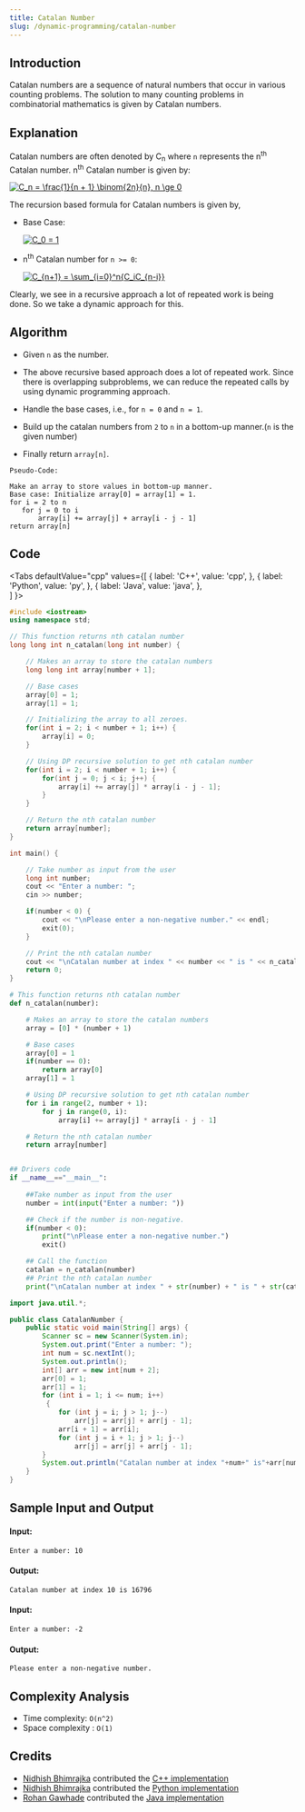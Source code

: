 ```yaml
---
title: Catalan Number
slug: /dynamic-programming/catalan-number
---
```


## Introduction

Catalan numbers are a sequence of natural numbers that occur in various counting problems. The solution to many counting problems in combinatorial mathematics is given by Catalan numbers.

## Explanation

Catalan numbers are often denoted by C<sub>n</sub> where `n` represents the n<sup>th</sup> Catalan number. n<sup>th</sup> Catalan number is given by:

<a href="https://www.codecogs.com/eqnedit.php?latex=C_n&space;=&space;\frac{1}{n&space;&plus;&space;1}&space;\binom{2n}{n},&space;n&space;\ge&space;0" target="_blank"><img src="https://latex.codecogs.com/gif.latex?C_n&space;=&space;\frac{1}{n&space;&plus;&space;1}&space;\binom{2n}{n},&space;n&space;\ge&space;0" title="C_n = \frac{1}{n + 1} \binom{2n}{n}, n \ge 0" /></a>

The recursion based formula for Catalan numbers is given by,

- Base Case:

    <a href="https://www.codecogs.com/eqnedit.php?latex=C_0&space;=&space;1" target="_blank"><img src="https://latex.codecogs.com/gif.latex?C_0&space;=&space;1" title="C_0 = 1" /></a>

- n<sup>th</sup> Catalan number for `n >= 0`:

    <a href="https://www.codecogs.com/eqnedit.php?latex=C_{n&plus;1}&space;=&space;\sum_{i=0}^n{C_iC_{n-i}}" target="_blank"><img src="https://latex.codecogs.com/gif.latex?C_{n&plus;1}&space;=&space;\sum_{i=0}^n{C_iC_{n-i}}" title="C_{n+1} = \sum_{i=0}^n{C_iC_{n-i}}" /></a>

Clearly, we see in a recursive approach a lot of repeated work is being done. So we take a dynamic approach for this. 

## Algorithm

- Given `n` as the number.

- The above recursive based approach does a lot of repeated work. Since there is overlapping subproblems, we can reduce the repeated calls by using dynamic programming approach.

- Handle the base cases, i.e., for `n = 0` and `n = 1`.

- Build up the catalan numbers from `2` to `n` in a bottom-up manner.(`n` is the given number)

- Finally return `array[n]`.

```
Pseudo-Code:

Make an array to store values in bottom-up manner.
Base case: Initialize array[0] = array[1] = 1.
for i = 2 to n
   for j = 0 to i
       array[i] += array[j] + array[i - j - 1]
return array[n]
```

## Code


<Tabs
  defaultValue="cpp"
  values={[
    { label: 'C++', value: 'cpp', },
    { label: 'Python', value: 'py', },
    { label: 'Java', value: 'java', },    
  ]
}>
<TabItem value="cpp">

```cpp
#include <iostream>
using namespace std;

// This function returns nth catalan number
long long int n_catalan(long int number) {

	// Makes an array to store the catalan numbers
	long long int array[number + 1];

	// Base cases
	array[0] = 1;
	array[1] = 1;

	// Initializing the array to all zeroes.
	for(int i = 2; i < number + 1; i++) {
		array[i] = 0;
	}

	// Using DP recursive solution to get nth catalan number
	for(int i = 2; i < number + 1; i++) {
		for(int j = 0; j < i; j++) {
			array[i] += array[j] * array[i - j - 1];
		}
	}

	// Return the nth catalan number
	return array[number];
}

int main() {

	// Take number as input from the user
	long int number;
	cout << "Enter a number: ";
	cin >> number;

	if(number < 0) {
		cout << "\nPlease enter a non-negative number." << endl;
		exit(0);
	}

	// Print the nth catalan number
	cout << "\nCatalan number at index " << number << " is " << n_catalan(number) << endl;
	return 0;
}
```

</TabItem>
<TabItem value="py">

```py
# This function returns nth catalan number
def n_catalan(number):

    # Makes an array to store the catalan numbers
    array = [0] * (number + 1)

    # Base cases
    array[0] = 1
    if(number == 0):
        return array[0]
    array[1] = 1

    # Using DP recursive solution to get nth catalan number
    for i in range(2, number + 1):
        for j in range(0, i):
            array[i] += array[j] * array[i - j - 1]

    # Return the nth catalan number
    return array[number]


## Drivers code
if __name__=="__main__":
    
    ##Take number as input from the user
    number = int(input("Enter a number: "))

    ## Check if the number is non-negative.
    if(number < 0):
        print("\nPlease enter a non-negative number.")
        exit()

    ## Call the function
    catalan = n_catalan(number)
    ## Print the nth catalan number
    print("\nCatalan number at index " + str(number) + " is " + str(catalan))
```

</TabItem>

<TabItem value="java">

```java
import java.util.*;

public class CatalanNumber {
    public static void main(String[] args) {
        Scanner sc = new Scanner(System.in);
        System.out.print("Enter a number: ");
        int num = sc.nextInt();
        System.out.println();
        int[] arr = new int[num + 2];
        arr[0] = 1;
        arr[1] = 1;
        for (int i = 1; i <= num; i++)
         {
            for (int j = i; j > 1; j--)
                arr[j] = arr[j] + arr[j - 1];
            arr[i + 1] = arr[i];
            for (int j = i + 1; j > 1; j--)
                arr[j] = arr[j] + arr[j - 1];
        }
        System.out.println("Catalan number at index "+num+" is"+arr[num+1]);
    }
}
```

</TabItem>
</Tabs>

## Sample Input and Output

#### Input:

```
Enter a number: 10
```

#### Output:

```
Catalan number at index 10 is 16796
```

#### Input:

```
Enter a number: -2
```

#### Output:

```
Please enter a non-negative number.
```

## Complexity Analysis

- Time complexity: `O(n^2)`
- Space complexity : `O(1)`

## Credits

- [Nidhish Bhimrajka](https://github.com/nidh-ish) contributed the [C++ implementation](https://github.com/TesseractCoding/NeoAlgo/blob/master/C-Plus-Plus/dp/Catalan_DP.cpp)
- [Nidhish Bhimrajka](https://github.com/nidh-ish) contributed the [Python implementation](https://github.com/TesseractCoding/NeoAlgo/blob/master/Python/dp/Catalan_DP.py)
- [Rohan Gawhade](https://github.com/rohangawhade) contributed the [Java implementation](https://github.com/TesseractCoding/NeoAlgo/blob/master/Java/math/CatalanNumber.java)

